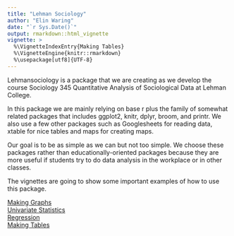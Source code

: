 ```yaml
---
title: "Lehman Sociology"
author: "Elin Waring"
date: "`r Sys.Date()`"
output: rmarkdown::html_vignette
vignette: >
  %\VignetteIndexEntry{Making Tables}
  %\VignetteEngine{knitr::rmarkdown}
  %\usepackage[utf8]{UTF-8}
---
```


Lehmansociology is a package that we are creating as we develop the course Sociology 345
Quantitative Analysis of Sociological Data at Lehman College.

In this package we are mainly relying on base r plus the family of somewhat related
packages that includes ggplot2, knitr, dplyr, broom, and printr. We also use a few other
packages such as Googlesheets for reading data, xtable for nice tables and maps for 
creating maps. 

Our goal is to be as simple as we can but not too simple.  We choose these packages rather
than educationally-oriented packages because they are more useful if students try to
do data analysis in the workplace or in other classes. 

The vignettes are going to show some important examples of how to use this package.

[Making Graphs](http:makinggraphs)  
[Univariate Statistics](http:univariatestatistics)  
[Regression](http:regressionanalysis)  
[Making Tables](makingtables)  


